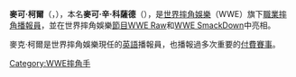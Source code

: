 {{Infobox Pro Wrestler
| name=麥可·柯爾
| image=Michael Cole 2010.jpg
| ringnames = 
| birthname = 麥可·辛·科薩德
| nickname = 
| height={{height|ft=5|in=9}}
| weight={{convert|169|lb|kg|abbr=on}}
| birth_date={{birth date and age|mf=yes|1968|12|8}}
| birth_place={{USA}}[[紐約州|紐約州]][[奧農達加縣|奧農達加縣]][[錫拉丘兹_(纽约州)|雪城]]
| death_date=
| death_place=
| resides={{USA}}[[德克薩斯州|德克薩斯州]][[伊達爾戈縣_(德克薩斯州)|伊達爾戈郡]][[麥卡倫_(得克薩斯州)|麥卡倫]]
| billed={{USA}}[[紐約州|紐約州]][[達奇斯縣_(紐約州)|杜且斯縣]][[阿米尼亚_(纽约州)|阿美尼亞]]
| trainer=
| debut=1997年
| retired=
|spouse       = {{marriage|Yolanda Coulthard|1987
}}
}}

'''麥可·柯爾'''（{{lang-en|'''Michael Cole'''|}}，{{bd|1968年|12月8日}}），本名'''麥可·辛·科薩德'''（{{lang-en|'''Michael Sean Coulthard'''}}），是[[世界摔角娛樂|世界摔角娛樂]]（WWE）旗下[[職業摔角|職業摔角]][[播報員|播報員]]，並在世界摔角娛樂[[節目|節目]][[WWE_Raw|WWE Raw]]和[[WWE_Friday_Night_SmackDown!|WWE SmackDown]]中亮相。

麥克·柯爾是世界摔角娛樂現任的[[英語|英語]]播報員，也播報過多次重要的[[世界摔角娛樂付費收看節目|付費賽事]]。
{{DEFAULTSORT:Cole, Michael }}
[[Category:WWE摔角手|Category:WWE摔角手]]